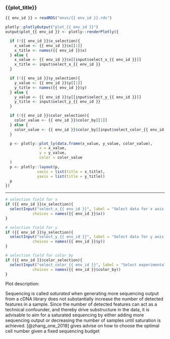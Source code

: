 
### {{plot_title}}

<!-- Component created on {{ date }} -->
```r
{{ env_id }} = readRDS("envs/{{ env_id }}.rds")

plotly::plotlyOutput("plot_{{ env_id }}")
output$plot_{{ env_id }} <- plotly::renderPlotly({

  if (!{{ env_id }}$x_selection){
    x_value <- {{ env_id }}$x[[1]]
    x_title <- names({{ env_id }}$x)
  } else {
    x_value <- {{ env_id }}$x[[input$select_x_{{ env_id }}]]
    x_title <- input$select_x_{{ env_id }}
  }

  if (!{{ env_id }}$y_selection){
    y_value <- {{ env_id }}$y[[1]]
    y_title <- names({{ env_id }}$y)
  } else {
    y_value <- {{ env_id }}$y[[input$select_y_{{ env_id }}]]
    y_title <- input$select_y_{{ env_id }}
  }

  if (!{{ env_id }}$color_selection){
    color_value <- {{ env_id }}$color_by[[1]]
  } else {
    color_value <- {{ env_id }}$color_by[[input$select_color_{{ env_id }}]]
  }

  p <- plotly::plot_ly(data.frame(x_value, y_value, color_value),
               x = x_value,
               y = y_value,
               color = color_value
  )
  p <- plotly::layout(p,
              xaxis = list(title = x_title),
              yaxis = list(title = y_title))
  p
})
```

***

```r
# selection field for x
if ({{ env_id }}$x_selection){
  selectInput("select_x_{{ env_id }}", label = "Select data for x axis:",
            choices = names({{ env_id }}$x))
}

# selection field for y
if ({{ env_id }}$y_selection){
  selectInput("select_y_{{ env_id }}", label = "Select data for y axis:",
            choices = names({{ env_id }}$y))
}

# selection field for color_by
if ({{ env_id }}$color_selection){
  selectInput("select_color_{{ env_id }}", label = "Select experimental factor for coloring:",
            choices = names({{ env_id }}$color_by))
}
```

Plot description:

Sequencing is called *saturated* when generating more sequencing output from a cDNA library does not substantially increase the number of detected features in a sample. Since the number of detected features can act as a technical confounder, and thereby drive substructure in the data, it is advisable to aim for a saturated sequencing by either adding more sequencing output or decreasing the number of samples until saturation is achieved. [@zhang_one_2018] gives advise on how to choose the optimal cell number given a fixed sequencing budget

